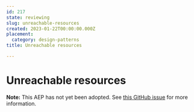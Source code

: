```yaml
---
id: 217
state: reviewing
slug: unreachable-resources
created: 2023-01-22T00:00:00.000Z
placement:
  category: design-patterns
title: Unreachable resources

--- 
```


# Unreachable resources

**Note:** This AEP has not yet been adopted. See
[this GitHub issue](https://github.com/aep-dev/aep.dev/issues/20) for more
information.
